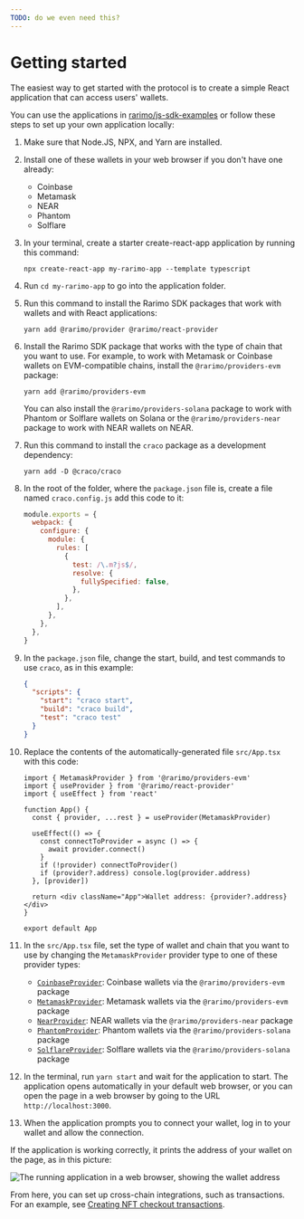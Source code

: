```yaml
---
TODO: do we even need this?
---
```


# Getting started

The easiest way to get started with the protocol is to create a simple React application that can access users' wallets.

You can use the applications in [rarimo/js-sdk-examples](https://github.com/rarimo/js-sdk-examples) or follow these steps to set up your own application locally:

1. Make sure that Node.JS, NPX, and Yarn are installed.

1. Install one of these wallets in your web browser if you don't have one already:

   - Coinbase
   - Metamask
   - NEAR
   - Phantom
   - Solflare

1. In your terminal, create a starter create-react-app application by running this command:

   ```shell
   npx create-react-app my-rarimo-app --template typescript
   ```

1. Run `cd my-rarimo-app` to go into the application folder.

1. Run this command to install the Rarimo SDK packages that work with wallets and with React applications:

   ```shell
   yarn add @rarimo/provider @rarimo/react-provider
   ```

1. Install the Rarimo SDK package that works with the type of chain that you want to use.
For example, to work with Metamask or Coinbase wallets on EVM-compatible chains, install the `@rarimo/providers-evm` package:

   ```shell
   yarn add @rarimo/providers-evm
   ```

   You can also install the `@rarimo/providers-solana` package to work with Phantom or Solflare wallets on Solana or the `@rarimo/providers-near` package to work with NEAR wallets on NEAR.

1. Run this command to install the `craco` package as a development dependency:

   ```shell
   yarn add -D @craco/craco
   ```

1. In the root of the folder, where the `package.json` file is, create a file named `craco.config.js` add this code to it:

   ```js
   module.exports = {
     webpack: {
       configure: {
         module: {
           rules: [
             {
               test: /\.m?js$/,
               resolve: {
                 fullySpecified: false,
               },
             },
           ],
         },
       },
     },
   }
   ```

1. In the `package.json` file, change the start, build, and test commands to use `craco`, as in this example:

   ```json
   {
     "scripts": {
       "start": "craco start",
       "build": "craco build",
       "test": "craco test"
     }
   }
   ```

1. Replace the contents of the automatically-generated file `src/App.tsx` with this code:

   ```tsx
   import { MetamaskProvider } from '@rarimo/providers-evm'
   import { useProvider } from '@rarimo/react-provider'
   import { useEffect } from 'react'

   function App() {
     const { provider, ...rest } = useProvider(MetamaskProvider)

     useEffect(() => {
       const connectToProvider = async () => {
         await provider.connect()
       }
       if (!provider) connectToProvider()
       if (provider?.address) console.log(provider.address)
     }, [provider])

     return <div className="App">Wallet address: {provider?.address}</div>
   }

   export default App
   ```

1. In the `src/App.tsx` file, set the type of wallet and chain that you want to use by changing the `MetamaskProvider` provider type to one of these provider types:

   - [`CoinbaseProvider`](https://rarimo.github.io/js-sdk/classes/_rarimo_providers_evm.CoinbaseProvider.html): Coinbase wallets via the `@rarimo/providers-evm` package
   - [`MetamaskProvider`](https://rarimo.github.io/js-sdk/classes/_rarimo_providers_evm.MetamaskProvider.html): Metamask wallets via the `@rarimo/providers-evm` package
   - [`NearProvider`](https://rarimo.github.io/js-sdk/classes/_rarimo_providers_near.NearProvider.html): NEAR wallets via the `@rarimo/providers-near` package
   - [`PhantomProvider`](https://rarimo.github.io/js-sdk/classes/_rarimo_providers_solana.PhantomProvider.html): Phantom wallets via the `@rarimo/providers-solana` package
   - [`SolflareProvider`](https://rarimo.github.io/js-sdk/classes/_rarimo_providers_solana.SolflareProvider.html): Solflare wallets via the `@rarimo/providers-solana` package

1. In the terminal, run `yarn start` and wait for the application to start.
The application opens automatically in your default web browser, or you can open the page in a web browser by going to the URL `http://localhost:3000`.

1. When the application prompts you to connect your wallet, log in to your wallet and allow the connection.

If the application is working correctly, it prints the address of your wallet on the page, as in this picture:

![The running application in a web browser, showing the wallet address](/img/getting-started-wallet-address.png)

From here, you can set up cross-chain integrations, such as transactions.
For an example, see [Creating NFT checkout transactions](./tutorials/creating-transactions).
